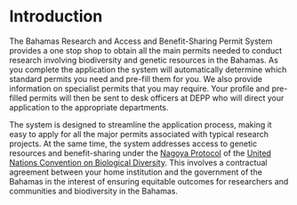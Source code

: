 # Introduction {-}

The Bahamas Research and Access and Benefit-Sharing Permit System provides a one stop shop to obtain all the main permits needed to conduct research involving biodiversity and genetic resources in the Bahamas. As you complete the application the system will automatically determine which standard permits you need and pre-fill them for you. We also provide information on specialist permits that you may require. Your profile and pre-filled permits will then be sent to desk officers at DEPP who will direct your application to the appropriate departments.

The system is designed to streamline the application process, making it easy to apply for all the major permits associated with typical research projects. At the same time, the system addresses access to genetic resources and benefit-sharing under the [Nagoya Protocol](https://www.cbd.int/abs/) of the [United Nations Convention on Biological Diversity](https://www.cbd.int/). This involves a contractual agreement between your home institution and the government of the Bahamas in the interest of ensuring equitable outcomes for researchers and communities and biodiversity in the Bahamas.